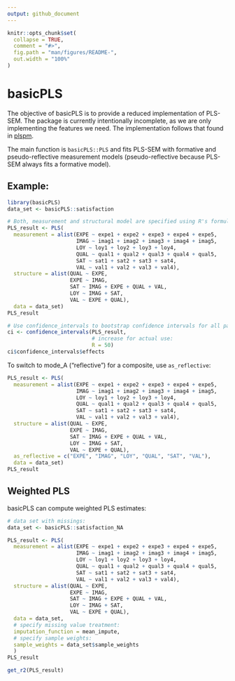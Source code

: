 ```yaml
---
output: github_document
---
```


<!-- README.md is generated from README.Rmd. Please edit that file -->

```r
knitr::opts_chunk$set(
  collapse = TRUE,
  comment = "#>",
  fig.path = "man/figures/README-",
  out.width = "100%"
)
```

# basicPLS

The objective of basicPLS is to provide a reduced implementation of PLS-SEM. The 
package is currently intentionally incomplete, as we are only implementing the
features we need. The implementation follows that found in [plspm](https://github.com/gastonstat/plspm). 

The main function is `basicPLS::PLS` and fits PLS-SEM with formative 
and pseudo-reflective measurement models (pseudo-reflective because PLS-SEM always
fits a formative model).

## Example:

```r
library(basicPLS)
data_set <- basicPLS::satisfaction

# Both, measurement and structural model are specified using R's formulas:
PLS_result <- PLS(
  measurement = alist(EXPE ~ expe1 + expe2 + expe3 + expe4 + expe5,
                      IMAG ~ imag1 + imag2 + imag3 + imag4 + imag5,
                      LOY ~ loy1 + loy2 + loy3 + loy4,
                      QUAL ~ qual1 + qual2 + qual3 + qual4 + qual5,
                      SAT ~ sat1 + sat2 + sat3 + sat4,
                      VAL ~ val1 + val2 + val3 + val4),
  structure = alist(QUAL ~ EXPE,
                    EXPE ~ IMAG,
                    SAT ~ IMAG + EXPE + QUAL + VAL,
                    LOY ~ IMAG + SAT,
                    VAL ~ EXPE + QUAL),
  data = data_set)
PLS_result

# Use confidence_intervals to bootstrap confidence intervals for all parameters:
ci <- confidence_intervals(PLS_result,
                           # increase for actual use:
                           R = 50)
ci$confidence_intervals$effects
```

To switch to mode_A ("reflective") for a composite, use `as_reflective`:

```r
PLS_result <- PLS(
  measurement = alist(EXPE ~ expe1 + expe2 + expe3 + expe4 + expe5,
                      IMAG ~ imag1 + imag2 + imag3 + imag4 + imag5,
                      LOY ~ loy1 + loy2 + loy3 + loy4,
                      QUAL ~ qual1 + qual2 + qual3 + qual4 + qual5,
                      SAT ~ sat1 + sat2 + sat3 + sat4,
                      VAL ~ val1 + val2 + val3 + val4),
  structure = alist(QUAL ~ EXPE,
                    EXPE ~ IMAG,
                    SAT ~ IMAG + EXPE + QUAL + VAL,
                    LOY ~ IMAG + SAT,
                    VAL ~ EXPE + QUAL),
  as_reflective = c("EXPE", "IMAG", "LOY", "QUAL", "SAT", "VAL"),
  data = data_set)
PLS_result
```


## Weighted PLS

basicPLS can compute weighted PLS estimates:

```r
# data set with missings:
data_set <- basicPLS::satisfaction_NA

PLS_result <- PLS(
  measurement = alist(EXPE ~ expe1 + expe2 + expe3 + expe4 + expe5,
                      IMAG ~ imag1 + imag2 + imag3 + imag4 + imag5,
                      LOY ~ loy1 + loy2 + loy3 + loy4,
                      QUAL ~ qual1 + qual2 + qual3 + qual4 + qual5,
                      SAT ~ sat1 + sat2 + sat3 + sat4,
                      VAL ~ val1 + val2 + val3 + val4),
  structure = alist(QUAL ~ EXPE,
                    EXPE ~ IMAG,
                    SAT ~ IMAG + EXPE + QUAL + VAL,
                    LOY ~ IMAG + SAT,
                    VAL ~ EXPE + QUAL),
  data = data_set,
  # specify missing value treatment:
  imputation_function = mean_impute,
  # specify sample weights:
  sample_weights = data_set$sample_weights
  )
PLS_result

get_r2(PLS_result)
```

